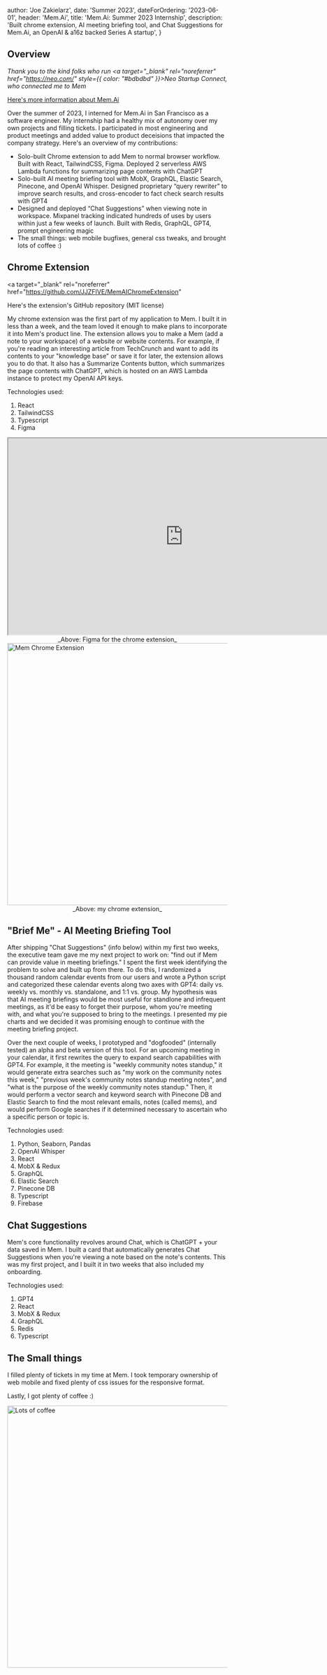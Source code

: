 
  author: 'Joe Zakielarz',
  date: 'Summer 2023',
  dateForOrdering: '2023-06-01',
  header: 'Mem.Ai',
  title: 'Mem.Ai: Summer 2023 Internship',
  description:
    'Built chrome extension, AI meeting briefing tool, and Chat Suggestions for Mem.Ai, an OpenAI & a16z backed Series A startup',
}


## Overview

_Thank you to the kind folks who run <a target="\_blank" rel="noreferrer" href="https://neo.com/" style={{ color: "#bdbdbd" }}>Neo Startup Connect</a>, who connected me to Mem_

<a target="_blank" rel="noreferrer" href="https://get.mem.ai">
  Here's more information about Mem.Ai
</a>

Over the summer of 2023, I interned for Mem.Ai in San Francisco as a software engineer. My internship had a healthy mix of autonomy over my own projects and filling tickets.
I participated in most engineering and product meetings and added value to product deceisions that impacted the company strategy. Here's an overview of my contributions:

- Solo-built Chrome extension to add Mem to normal browser workflow. Built with React, TailwindCSS, Figma. Deployed 2 serverless AWS Lambda functions for summarizing page contents with ChatGPT
- Solo-built AI meeting briefing tool with MobX, GraphQL, Elastic Search, Pinecone, and OpenAI Whisper. Designed proprietary “query rewriter” to improve search results, and cross-encoder to fact check search results with GPT4
- Designed and deployed “Chat Suggestions” when viewing note in workspace. Mixpanel tracking indicated hundreds of uses by users within just a few weeks of launch. Built with Redis, GraphQL, GPT4, prompt engineering magic
- The small things: web mobile bugfixes, general css tweaks, and brought lots of coffee :)

## Chrome Extension

<a
  target="_blank"
  rel="noreferrer"
  href="https://github.com/JJZFIVE/MemAIChromeExtension"
>
  Here's the extension's GitHub repository (MIT license)
</a>

My chrome extension was the first part of my application to Mem. I built it in less than a week, and the team loved it enough to
make plans to incorporate it into Mem's product line. The extension allows you to make a Mem (add a note to your workspace) of a website or website contents.
For example, if you're reading an interesting article from TechCrunch and want to add its contents to your "knowledge base" or save it for later, the extension allows you to do that.
It also has a Summarize Contents button, which summarizes the page contents with ChatGPT, which is hosted on an AWS Lambda instance to protect my OpenAI API keys.

Technologies used:

1. React
1. TailwindCSS
1. Typescript
1. Figma

<iframe
  style={{ border: '1px solid rgba(0, 0, 0, 0.1)' }}
  width="800"
  height="450"
  src="https://www.figma.com/embed?embed_host=share&url=https%3A%2F%2Fwww.figma.com%2Ffile%2FBcrF1zw1ASIIShQtK1FiOi%2FMemAI-Chrome-Extension%3Ftype%3Ddesign%26node-id%3D0%253A1%26mode%3Ddesign%26t%3D0EflZycjn3iWWeDV-1"
  allowfullscreen
></iframe>
<div align="center">_Above: Figma for the chrome extension_</div>

<div style={{ display: 'flex', justifyContent: 'center' }}>
  <Image
    src={memChromeExtension}
    alt="Mem Chrome Extension"
    draggable={false}
    height="600"
  />
</div>
<div align="center">_Above: my chrome extension_</div>

## "Brief Me" - AI Meeting Briefing Tool

After shipping "Chat Suggestions" (info below) within my first two weeks, the executive team gave me my next project to work on: "find out
if Mem can provide value in meeting briefings." I spent the first week identifying the problem to solve and built up from there. To do this,
I randomized a thousand random calendar events from our users and wrote a Python script and categorized these calendar events along two axes with GPT4:
daily vs. weekly vs. monthly vs. standalone, and 1:1 vs. group. My hypothesis was that AI meeting briefings would be most useful for standlone and infrequent meetings,
as it'd be easy to forget their purpose, whom you're meeting with, and what you're supposed to bring to the meetings. I presented my pie charts and we decided it
was promising enough to continue with the meeting briefing project.

Over the next couple of weeks, I prototyped and "dogfooded" (internally tested) an alpha and beta version of this tool. For an upcoming meeting in your
calendar, it first rewrites the query to expand search capabilities with GPT4. For example, it the meeting is "weekly community notes standup," it would generate
extra searches such as "my work on the community notes this week," "previous week's community notes standup meeting notes", and "what is the purpose of the weekly community notes standup."
Then, it would perform a vector search and keyword search with Pinecone DB and Elastic Search to find the most relevant emails, notes (called mems), and would perform Google searches if it determined necessary
to ascertain who a specific person or topic is.

Technologies used:

1. Python, Seaborn, Pandas
1. OpenAI Whisper
1. React
1. MobX & Redux
1. GraphQL
1. Elastic Search
1. Pinecone DB
1. Typescript
1. Firebase

## Chat Suggestions

Mem's core functionality revolves around Chat, which is ChatGPT + your data saved in Mem. I built a card that automatically generates Chat Suggestions
when you're viewing a note based on the note's contents. This was my first project, and I built it in two weeks that also included my onboarding.

Technologies used:

1. GPT4
1. React
1. MobX & Redux
1. GraphQL
1. Redis
1. Typescript

## The Small things

I filled plenty of tickets in my time at Mem. I took temporary ownership of web mobile and fixed plenty of css issues for the responsive format.

Lastly, I got plenty of coffee :)

<div style={{ display: 'flex', justifyContent: 'center' }}>
  <Image src={coffeeMem} alt="Lots of coffee" draggable={false} height="600" />
</div>
